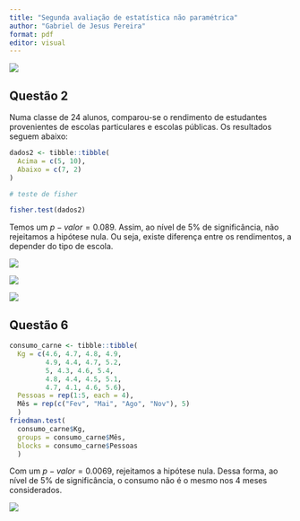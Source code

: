 ```yaml
---
title: "Segunda avaliação de estatística não paramétrica"
author: "Gabriel de Jesus Pereira"
format: pdf
editor: visual
---
```


![](quest1.jpeg)

\newpage

## Questão 2

Numa classe de 24 alunos, comparou-se o rendimento de estudantes provenientes de escolas particulares e escolas públicas. Os resultados seguem abaixo:

```r
dados2 <- tibble::tibble(
  Acima = c(5, 10),
  Abaixo = c(7, 2)
)

# teste de fisher

fisher.test(dados2)
```

Temos um $p-valor = 0.089$. Assim, ao nível de 5% de significância, não rejeitamos a hipótese nula. Ou seja, existe diferença entre os rendimentos, a depender do tipo de escola.

\newpage

![](quest3.jpeg)

\newpage

![](quest4.jpeg)

\newpage

![](quest5.jpeg)

\newpage

## Questão 6



```r
consumo_carne <- tibble::tibble(
  Kg = c(4.6, 4.7, 4.8, 4.9, 
         4.9, 4.4, 4.7, 5.2,
         5, 4.3, 4.6, 5.4, 
         4.8, 4.4, 4.5, 5.1, 
         4.7, 4.1, 4.6, 5.6),
  Pessoas = rep(1:5, each = 4),
  Mês = rep(c("Fev", "Mai", "Ago", "Nov"), 5)
  )
friedman.test(
  consumo_carne$Kg,
  groups = consumo_carne$Mês,
  blocks = consumo_carne$Pessoas
  )
```

Com um $p-valor = 0.0069$, rejeitamos a hipótese nula. Dessa forma, ao nível de 5% de significância, o consumo não é o mesmo nos 4 meses considerados.

\newpage

![](quest7.jpeg)